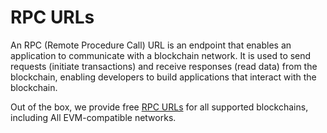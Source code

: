 # RPC URLs

An RPC (Remote Procedure Call) URL
is an endpoint that enables an application to communicate with a blockchain network.
It is used to send requests (initiate transactions) and receive responses (read data) from the blockchain,
enabling developers to build applications that interact with the blockchain.

Out of the box, we provide free [RPC URLs](https://thirdweb.com/dashboard/rpc) for all supported blockchains, including All EVM-compatible networks.
